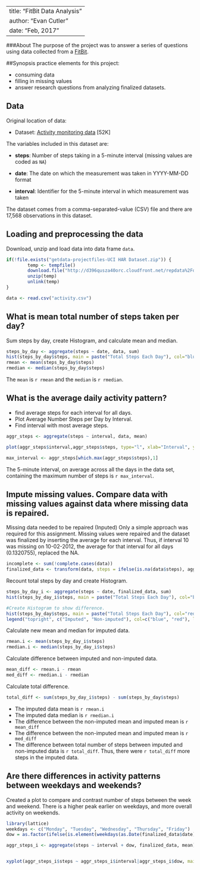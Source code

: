 
---
title: "FitBit Data Analysis"
author: "Evan Cutler"
date: "Feb, 2017"
---
###About
The purpose of the project was to answer a series of questions using data collected from a [FitBit](http://en.wikipedia.org/wiki/Fitbit).


##Synopsis
practice elements for this project:

* consuming data
* filling in missing values
* answer research questions from analyzing finalized datasets.

## Data
Original location of data:

* Dataset: [Activity monitoring data](https://d396qusza40orc.cloudfront.net/repdata%2Fdata%2Factivity.zip) [52K]

The variables included in this dataset are:

* **steps**: Number of steps taking in a 5-minute interval (missing
    values are coded as `NA`)

* **date**: The date on which the measurement was taken in YYYY-MM-DD
    format

* **interval**: Identifier for the 5-minute interval in which
    measurement was taken

The dataset comes from a comma-separated-value (CSV) file and there are 17,568 observations in this dataset.

## Loading and preprocessing the data

Download, unzip and load data into data frame `data`. 
```r
if(!file.exists("getdata-projectfiles-UCI HAR Dataset.zip")) {
        temp <- tempfile()
        download.file("http://d396qusza40orc.cloudfront.net/repdata%2Fdata%2Factivity.zip",temp)
        unzip(temp)
        unlink(temp)
}

data <- read.csv("activity.csv")
```


## What is mean total number of steps taken per day?
Sum steps by day, create Histogram, and calculate mean and median.
```r
steps_by_day <- aggregate(steps ~ date, data, sum)
hist(steps_by_day$steps, main = paste("Total Steps Each Day"), col="blue", xlab="Number of Steps")
rmean <- mean(steps_by_day$steps)
rmedian <- median(steps_by_day$steps)
```

The `mean` is `r rmean` and the `median` is `r rmedian`.

## What is the average daily activity pattern?

* find average steps for each interval for all days. 
* Plot Average Number Steps per Day by Interval. 
* Find interval with most average steps. 
```r
aggr_steps <- aggregate(steps ~ interval, data, mean)

plot(aggr_steps$interval,aggr_steps$steps, type="l", xlab="Interval", ylab="Number of Steps",main="Average Number of Steps per Day by Interval")

max_interval <- aggr_steps[which.max(aggr_steps$steps),1]
```

The 5-minute interval, on average across all the days in the data set, containing the maximum number of steps is `r max_interval`.

## Impute missing values. Compare data with missing values against data where missing data is repaired.
Missing data needed to be repaired (Inputed) Only a simple approach was required for this assignment. 
Missing values were repaired and the dataset was finalized by inserting the average for each interval. Thus, if interval 10 was missing on 10-02-2012, the average for that interval for all days (0.1320755), replaced the NA. 
```r
incomplete <- sum(!complete.cases(data))
finalized_data <- transform(data, steps = ifelse(is.na(data$steps), aggr_steps$steps[match(data$interval, aggr_steps$interval)], data$steps))
```


Recount total steps by day and create Histogram. 
```r
steps_by_day_i <- aggregate(steps ~ date, finalized_data, sum)
hist(steps_by_day_i$steps, main = paste("Total Steps Each Day"), col="blue", xlab="Number of Steps")

#Create Histogram to show difference. 
hist(steps_by_day$steps, main = paste("Total Steps Each Day"), col="red", xlab="Number of Steps", add=T)
legend("topright", c("Imputed", "Non-imputed"), col=c("blue", "red"), lwd=10)
```

Calculate new mean and median for imputed data. 
```r
rmean.i <- mean(steps_by_day_i$steps)
rmedian.i <- median(steps_by_day_i$steps)
```

Calculate difference between imputed and non-imputed data.
```r
mean_diff <- rmean.i - rmean
med_diff <- rmedian.i - rmedian
```

Calculate total difference.
```r
total_diff <- sum(steps_by_day_i$steps) - sum(steps_by_day$steps)
```
* The imputed data mean is `r rmean.i`
* The imputed data median is `r rmedian.i`
* The difference between the non-imputed mean and imputed mean is `r mean_diff`
* The difference between the non-imputed mean and imputed mean is `r med_diff`
* The difference between total number of steps between imputed and non-imputed data is `r total_diff`. Thus, there were `r total_diff` more steps in the imputed data.


## Are there differences in activity patterns between weekdays and weekends?
Created a plot to compare and contrast number of steps between the week and weekend. There is a higher peak earlier on weekdays, and more overall activity on weekends.  
``` r
library(lattice)
weekdays <- c("Monday", "Tuesday", "Wednesday", "Thursday", "Friday")
dow = as.factor(ifelse(is.element(weekdays(as.Date(finalized_data$date)),weekdays), "Weekday", "Weekend"))

aggr_steps_i <- aggregate(steps ~ interval + dow, finalized_data, mean)


xyplot(aggr_steps_i$steps ~ aggr_steps_i$interval|aggr_steps_i$dow, main="Average Steps per Day by Interval",xlab="Interval", ylab="Steps",layout=c(1,2), type="l")

```